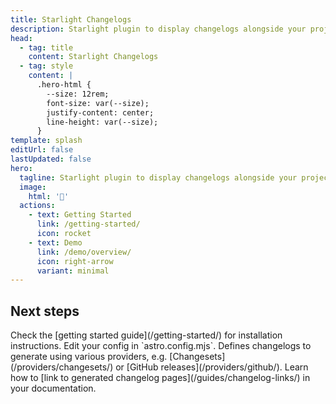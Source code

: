 ```yaml
---
title: Starlight Changelogs
description: Starlight plugin to display changelogs alongside your project documentation.
head:
  - tag: title
    content: Starlight Changelogs
  - tag: style
    content: |
      .hero-html {
        --size: 12rem;
        font-size: var(--size);
        justify-content: center;
        line-height: var(--size);
      }
template: splash
editUrl: false
lastUpdated: false
hero:
  tagline: Starlight plugin to display changelogs alongside your project documentation.
  image:
    html: '📜'
  actions:
    - text: Getting Started
      link: /getting-started/
      icon: rocket
    - text: Demo
      link: /demo/overview/
      icon: right-arrow
      variant: minimal
---
```



## Next steps

<CardGrid stagger>
  <Card title="Install the plugin" icon="puzzle">
    Check the [getting started guide](/getting-started/) for installation instructions.
  </Card>
  <Card title="Configure the plugin" icon="setting">
    Edit your config in `astro.config.mjs`.
  </Card>
  <Card title="Configure the content loader" icon="document">
    Defines changelogs to generate using various providers, e.g. [Changesets](/providers/changesets/) or [GitHub
    releases](/providers/github/).
  </Card>
  <Card title="Link to changelogs" icon="external">
    Learn how to [link to generated changelog pages](/guides/changelog-links/) in your documentation.
  </Card>
</CardGrid>
